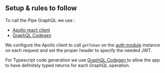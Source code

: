
<Chatbot />

## Setup & rules to follow

To call the Pipe GraphQL we use :

- [ Apollo react client ](https://www.apollographql.com/docs/react/)
- [ GraphQL Codegen ](https://www.graphql-code-generator.com/docs/getting-started/index)

We configure the Apollo client to call `getToken` on the [auth module](./01-Authentication.mdx) instance on each request and set the proper header to specify the needed JWT.

For Typescript code generation we use [ GraphQL Codegen ](https://www.graphql-code-generator.com/docs/getting-started/index) to allow the app to have definitely typed returns for each GraphQL operation.
